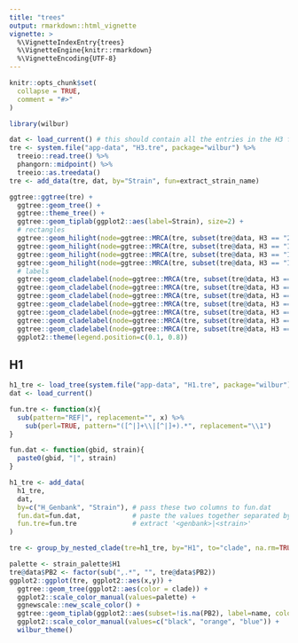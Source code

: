 ```yaml
---
title: "trees"
output: rmarkdown::html_vignette
vignette: >
  %\VignetteIndexEntry{trees}
  %\VignetteEngine{knitr::rmarkdown}
  %\VignetteEncoding{UTF-8}
---
```


```r
knitr::opts_chunk$set(
  collapse = TRUE,
  comment = "#>"
)
```

```r
library(wilbur)
```

```r
dat <- load_current() # this should contain all the entries in the H3 file ...
tre <- system.file("app-data", "H3.tre", package="wilbur") %>%
  treeio::read.tree() %>%
  phangorn::midpoint() %>%
  treeio::as.treedata()
tre <- add_data(tre, dat, by="Strain", fun=extract_strain_name)
```

```r
ggtree::ggtree(tre) +
  ggtree::geom_tree() +
  ggtree::theme_tree() +
  ggtree::geom_tiplab(ggplot2::aes(label=Strain), size=2) +
  # rectangles
  ggtree::geom_hilight(node=ggtree::MRCA(tre, subset(tre@data, H3 == "2010.2")$node)) +
  ggtree::geom_hilight(node=ggtree::MRCA(tre, subset(tre@data, H3 == "IV")$node)) +
  ggtree::geom_hilight(node=ggtree::MRCA(tre, subset(tre@data, H3 == "IV-B")$node)) +
  ggtree::geom_hilight(node=ggtree::MRCA(tre, subset(tre@data, H3 == "IV-E", fill="grey")$node)) +
  # labels
  ggtree::geom_cladelabel(node=ggtree::MRCA(tre, subset(tre@data, H3 == "2010.1")$node), offset=0.030, label="2010.1") +
  ggtree::geom_cladelabel(node=ggtree::MRCA(tre, subset(tre@data, H3 == "2010.2")$node), offset=0.030, label="2010.2") +
  ggtree::geom_cladelabel(node=ggtree::MRCA(tre, subset(tre@data, H3 == "I")$node),      offset=0.030, label="I")      +
  ggtree::geom_cladelabel(node=ggtree::MRCA(tre, subset(tre@data, H3 == "IV")$node),     offset=0.030, label="IV")     +
  ggtree::geom_cladelabel(node=ggtree::MRCA(tre, subset(tre@data, H3 == "IV-A")$node),   offset=0.030, label="IV-A")   +
  ggtree::geom_cladelabel(node=ggtree::MRCA(tre, subset(tre@data, H3 == "IV-B")$node),   offset=0.030, label="IV-B")   +
  ggtree::geom_cladelabel(node=ggtree::MRCA(tre, subset(tre@data, H3 == "IV-E")$node),   offset=0.030, label="IV-E")   +
  ggplot2::theme(legend.position=c(0.1, 0.8))
```

## H1

```r
h1_tre <- load_tree(system.file("app-data", "H1.tre", package="wilbur"))
dat <- load_current()

fun.tre <- function(x){
  sub(pattern="REF|", replacement="", x) %>%
    sub(perl=TRUE, pattern="([^|]+\\|[^|]+).*", replacement="\\1")
}

fun.dat <- function(gbid, strain){
  paste0(gbid, "|", strain)
}

h1_tre <- add_data(
  h1_tre,
  dat,
  by=c("H_Genbank", "Strain"), # pass these two columns to fun.dat
  fun.dat=fun.dat,             # paste the values together separated by '|'
  fun.tre=fun.tre              # extract '<genbank>|<strain>'
)

tre <- group_by_nested_clade(tre=h1_tre, by="H1", to="clade", na.rm=TRUE)

palette <- strain_palette$H1
tre@data$PB2 <- factor(sub(",.*", "", tre@data$PB2))
ggplot2::ggplot(tre, ggplot2::aes(x,y)) +
  ggtree::geom_tree(ggplot2::aes(color = clade)) +
  ggplot2::scale_color_manual(values=palette) +
  ggnewscale::new_scale_color() +
  ggtree::geom_tiplab(ggplot2::aes(subset=!is.na(PB2), label=name, color=PB2), size=1) +
  ggplot2::scale_color_manual(values=c("black", "orange", "blue")) +
  wilbur_theme()
```
